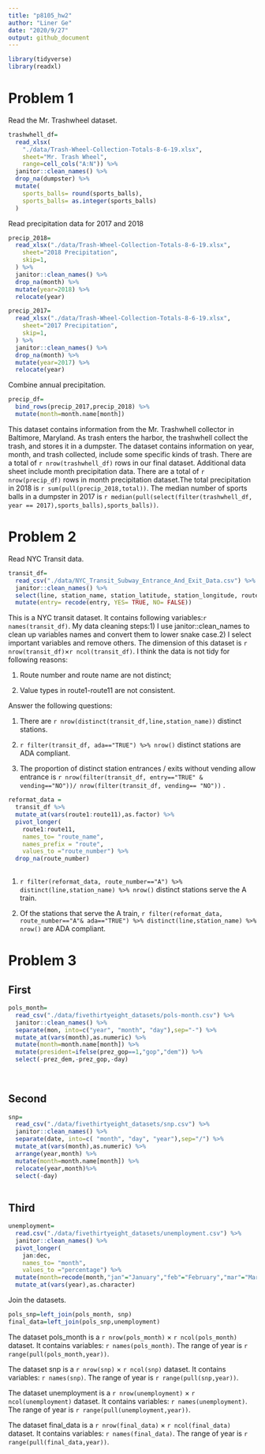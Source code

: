 ```yaml
---
title: "p8105_hw2"
author: "Liner Ge"
date: "2020/9/27"
output: github_document
---
```


```r
library(tidyverse)
library(readxl)
```
# Problem 1

Read the Mr. Trashwheel dataset.

```r
trashwhell_df=
  read_xlsx(
    "./data/Trash-Wheel-Collection-Totals-8-6-19.xlsx",
    sheet="Mr. Trash Wheel",
    range=cell_cols("A:N")) %>% 
  janitor::clean_names() %>% 
  drop_na(dumpster) %>% 
  mutate(
    sports_balls= round(sports_balls),
    sports_balls= as.integer(sports_balls)
  )

```

Read precipitation data for 2017 and 2018

```r
precip_2018=
  read_xlsx("./data/Trash-Wheel-Collection-Totals-8-6-19.xlsx",
    sheet="2018 Precipitation",
    skip=1,
  ) %>% 
  janitor::clean_names() %>% 
  drop_na(month) %>% 
  mutate(year=2018) %>% 
  relocate(year)

precip_2017=
  read_xlsx("./data/Trash-Wheel-Collection-Totals-8-6-19.xlsx",
    sheet="2017 Precipitation",
    skip=1,
  ) %>% 
  janitor::clean_names() %>% 
  drop_na(month) %>% 
  mutate(year=2017) %>% 
  relocate(year)
```

Combine annual precipitation.

```r
precip_df=
  bind_rows(precip_2017,precip_2018) %>% 
  mutate(month=month.name[month])
```

This dataset contains information from the Mr. Trashwhell collector in Baltimore, Maryland. As trash enters the harbor, the trashwhell collect the trash, and stores it in a dumpster. The dataset contains information on year, month, and trash collected, include some specific kinds of trash. There are a total of `r nrow(trashwhell_df)` rows in our final dataset. Additional data sheet include month precipitation data. There are a total of `r nrow(precip_df)` rows in month precipitation dataset.The total precipitation in 2018 is `r sum(pull(precip_2018,total))`. The median number of sports balls in a dumpster in 2017 is `r median(pull(select(filter(trashwhell_df, year == 2017),sports_balls),sports_balls))`.

# Problem 2

Read NYC Transit data.
```r
transit_df=
  read_csv("./data/NYC_Transit_Subway_Entrance_And_Exit_Data.csv") %>% 
  janitor::clean_names() %>% 
  select(line, station_name, station_latitude, station_longitude, route1:route11, entry, vending, entrance_type, ada) %>% 
  mutate(entry= recode(entry, YES= TRUE, NO= FALSE))
```
This is a NYC transit dataset. It contains following variables:`r names(transit_df)`. My data cleaning steps:1) I use janitor::clean_names to clean up variables names and convert them to lower snake case.2) I select important variables and remove others. The dimension of this dataset is `r nrow(transit_df)`×`r ncol(transit_df)`. I think the data is not tidy for following reasons:

 (1) Route number and route name are not distinct;
 
 (2) Value types in route1-route11 are not consistent.

Answer the following questions:

(1) There are `r nrow(distinct(transit_df,line,station_name))`  distinct stations.

(2) `r filter(transit_df, ada=="TRUE") %>% nrow()` distinct stations are ADA compliant.

(3) The proportion of distinct station entrances / exits without vending allow entrance is `r nrow(filter(transit_df, entry=="TRUE" & vending=="NO"))/ nrow(filter(transit_df, vending== "NO"))` .

```r
reformat_data = 
  transit_df %>% 
  mutate_at(vars(route1:route11),as.factor) %>% 
  pivot_longer(
    route1:route11,
    names_to= "route_name",
    names_prefix = "route",
    values_to ="route_number") %>% 
  drop_na(route_number)
  
```

(1) `r filter(reformat_data, route_number=="A") %>% distinct(line,station_name) %>% nrow()` distinct stations serve the A train.

(2) Of the stations that serve the A train, `r filter(reformat_data, route_number=="A"& ada=="TRUE") %>% distinct(line,station_name) %>% nrow()` are ADA compliant.

# Problem 3

## First
```r
pols_month=
  read_csv("./data/fivethirtyeight_datasets/pols-month.csv") %>% 
  janitor::clean_names() %>%
  separate(mon, into=c("year", "month", "day"),sep="-") %>% 
  mutate_at(vars(month),as.numeric) %>% 
  mutate(month=month.name[month]) %>% 
  mutate(president=ifelse(prez_gop==1,"gop","dem")) %>% 
  select(-prez_dem,-prez_gop,-day)
  
         
```

## Second
```r
snp=
  read_csv("./data/fivethirtyeight_datasets/snp.csv") %>% 
  janitor::clean_names() %>%
  separate(date, into=c( "month", "day", "year"),sep="/") %>% 
  mutate_at(vars(month),as.numeric) %>% 
  arrange(year,month) %>% 
  mutate(month=month.name[month]) %>% 
  relocate(year,month)%>% 
  select(-day)
 
```

## Third
```r
unemployment=
  read.csv("./data/fivethirtyeight_datasets/unemployment.csv") %>% 
  janitor::clean_names() %>% 
  pivot_longer(
    jan:dec,
    names_to= "month",
    values_to ="percentage") %>% 
  mutate(month=recode(month,"jan"="January","feb"="February","mar"="March","apr"="April","may"="May","jun"="June","jul"="July","aug"="August","sep"="September","oct"="October","nov"="November","dec"="December"))%>% 
  mutate_at(vars(year),as.character)
```

Join the datasets.
```r

pols_snp=left_join(pols_month, snp) 
final_data=left_join(pols_snp,unemployment)
```

The dataset pols_month is a `r nrow(pols_month)` × `r ncol(pols_month)` dataset. It contains variables: `r names(pols_month)`. The range of year is `r range(pull(pols_month,year))`.

The dataset snp is a `r nrow(snp)` × `r ncol(snp)` dataset. It contains variables: `r names(snp)`. The range of year is `r range(pull(snp,year))`.

The dataset unemployment is a `r nrow(unemployment)` × `r ncol(unemployment)` dataset. It contains variables: `r names(unemployment)`. The range of year is `r range(pull(unemployment,year))`.

The dataset final_data is a `r nrow(final_data)` × `r ncol(final_data)` dataset. It contains variables: `r names(final_data)`. The range of year is `r range(pull(final_data,year))`.
